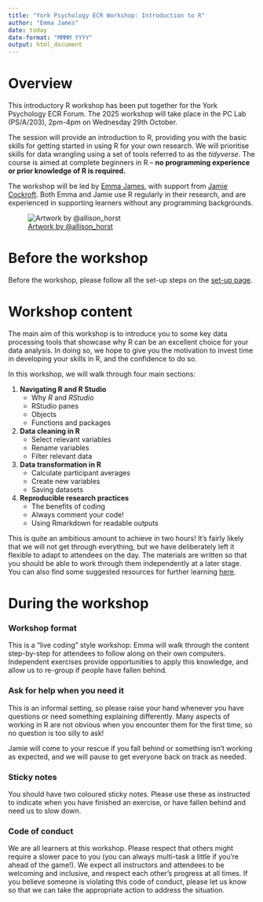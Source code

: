 ```yaml
---
title: "York Psychology ECR Workshop: Introduction to R"
author: "Emma James"
date: today
date-format: "MMMM YYYY"
output: html_document
---
```


# Overview

This introductory R workshop has been put together for the York Psychology ECR Forum. The 2025 workshop will take place in the PC Lab (PS/A/203), 2pm-4pm on Wednesday 29th October.

The session will provide an introduction to R, providing you with the basic skills for getting started in using R for your own research. We will prioritise skills for data wrangling using a set of tools referred to as the *tidyverse*. The course is aimed at complete beginners in R -- **no programming experience or prior knowledge of R is required.**

The workshop will be led by [Emma James](https://www.york.ac.uk/psychology/staff/academicstaff/james,-emma/), with support from [Jamie Cockroft](https://www.york.ac.uk/psychology/staff/postdocs/cockcroft,-jamie/). Both Emma and Jamie use R regularly in their research, and are experienced in supporting learners without any programming backgrounds.

![[Artwork by \@allison_horst](https://x.com/allison_horst)](images/halloween_r.png){fig-alt="Two smiling green monsters in matching blue dresses (like the scary twins in The Shining), standing in a hallway with hex wallpaper. Behind them is spraypaint-style text reading \"come play with us\" with \"forevR\" in a hex logo behind them"}

# Before the workshop

Before the workshop, please follow all the set-up steps on the [set-up page](https://emljames.github.io/introR/setup.html).

# Workshop content

The main aim of this workshop is to introduce you to some key data processing tools that showcase why R can be an excellent choice for your data analysis. In doing so, we hope to give you the motivation to invest time in developing your skills in R, and the confidence to do so.

In this workshop, we will walk through four main sections:

1.  **Navigating R and R Studio**
    -   Why *R* and *RStudio*
    -   RStudio panes
    -   Objects
    -   Functions and packages
2.  **Data cleaning in R**
    -   Select relevant variables
    -   Rename variables
    -   Filter relevant data
3.  **Data transformation in R**
    -   Calculate participant averages
    -   Create new variables
    -   Saving datasets
4.  **Reproducible research practices**
    -   The benefits of coding
    -   Always comment your code!
    -   Using Rmarkdown for readable outputs

This is quite an ambitious amount to achieve in two hours! It's fairly likely that we will not get through everything, but we have deliberately left it flexible to adapt to attendees on the day. The materials are written so that you should be able to work through them independently at a later stage. You can also find some suggested resources for further learning [here](https://emljames.github.io/introR/resources.html).

# During the workshop

### Workshop format

This is a "live coding" style workshop: Emma will walk through the content step-by-step for attendees to follow along on their own computers. Independent exercises provide opportunities to apply this knowledge, and allow us to re-group if people have fallen behind.

### Ask for help when you need it

This is an informal setting, so please raise your hand whenever you have questions or need something explaining differently. Many aspects of working in R are not obvious when you encounter them for the first time, so no question is too silly to ask!

Jamie will come to your rescue if you fall behind or something isn't working as expected, and we will pause to get everyone back on track as needed.

### Sticky notes

You should have two coloured sticky notes. Please use these as instructed to indicate when you have finished an exercise, or have fallen behind and need us to slow down.

### Code of conduct

We are all learners at this workshop. Please respect that others might require a slower pace to you (you can always multi-task a little if you're ahead of the game!). We expect all instructors and attendees to be welcoming and inclusive, and respect each other's progress at all times. If you believe someone is violating this code of conduct, please let us know so that we can take the appropriate action to address the situation.

